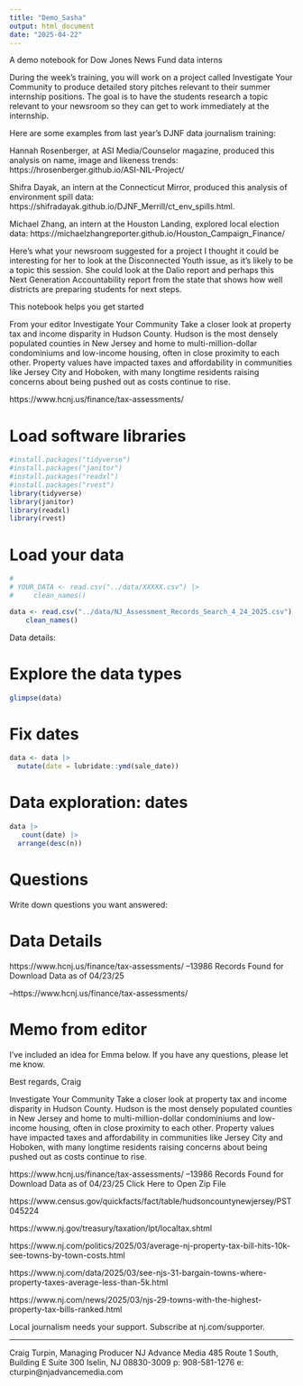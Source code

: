```yaml
---
title: "Demo_Sasha"
output: html_document
date: "2025-04-22"
---
```


A demo notebook for Dow Jones News Fund data interns

During the week’s training, you will work on a project called Investigate Your Community to produce detailed story pitches relevant to their summer internship positions. The goal is to have the students research a topic relevant to your newsroom so they can get to work immediately at the internship. 

Here are some examples from last year’s DJNF data journalism training:

Hannah Rosenberger, at ASI Media/Counselor magazine, produced this analysis on name, image and likeness trends: https://hrosenberger.github.io/ASI-NIL-Project/

Shifra Dayak, an intern at the Connecticut Mirror, produced this analysis of environment spill data: https://shifradayak.github.io/DJNF_Merrill/ct_env_spills.html.

Michael Zhang, an intern at the Houston Landing, explored local election data: https://michaelzhangreporter.github.io/Houston_Campaign_Finance/


Here's what your newsroom suggested for a project
I thought it could be interesting for her to look at the Disconnected Youth issue, as it’s likely to be a topic this session. She could look at the Dalio report and perhaps this Next Generation Accountability report from the state that shows how well districts are preparing students for next steps.



This notebook helps you get started

From your editor
Investigate Your Community
Take a closer look at property tax and income disparity in Hudson County. Hudson is the most densely populated counties in New Jersey and home to multi-million-dollar condominiums and low-income housing, often in close proximity to each other.
Property values have impacted taxes and affordability in communities like Jersey City and Hoboken, with many longtime residents raising concerns about being pushed out as costs continue to rise.
 
https://www.hcnj.us/finance/tax-assessments/


# Load software libraries
```r
#install.packages("tidyverse")
#install.packages("janitor")
#install.packages("readxl")
#install.packages("rvest")
library(tidyverse)
library(janitor)
library(readxl)
library(rvest)

```


# Load your data


```r

# 
# YOUR_DATA <- read.csv("../data/XXXXX.csv") |> 
#     clean_names()

data <- read.csv("../data/NJ_Assessment_Records_Search_4_24_2025.csv") |> 
    clean_names()


```

Data details:


# Explore the data types
```r
glimpse(data)

```
# Fix dates
```r
data <- data |> 
  mutate(date = lubridate::ymd(sale_date))
```



# Data exploration: dates

```r
data |> 
   count(date) |> 
  arrange(desc(n))
```




# Questions 

Write down questions you want answered:



# Data Details
https://www.hcnj.us/finance/tax-assessments/
–13986 Records Found for Download
Data as of 04/23/25

--https://www.hcnj.us/finance/tax-assessments/




# Memo from editor
I’ve included an idea for Emma below. If you have any questions, please let me know.
 
Best regards,
Craig
 
Investigate Your Community
Take a closer look at property tax and income disparity in Hudson County. Hudson is the most densely populated counties in New Jersey and home to multi-million-dollar condominiums and low-income housing, often in close proximity to each other.
Property values have impacted taxes and affordability in communities like Jersey City and Hoboken, with many longtime residents raising concerns about being pushed out as costs continue to rise.
 
https://www.hcnj.us/finance/tax-assessments/
–13986 Records Found for Download
Data as of 04/23/25
Click Here to Open Zip File
 
https://www.census.gov/quickfacts/fact/table/hudsoncountynewjersey/PST045224
 
https://www.nj.gov/treasury/taxation/lpt/localtax.shtml
 
https://www.nj.com/politics/2025/03/average-nj-property-tax-bill-hits-10k-see-towns-by-town-costs.html
 
https://www.nj.com/data/2025/03/see-njs-31-bargain-towns-where-property-taxes-average-less-than-5k.html
 
https://www.nj.com/news/2025/03/njs-29-towns-with-the-highest-property-tax-bills-ranked.html
 
 
 
Local journalism needs your support. Subscribe at nj.com/supporter.
 
- - -
 
Craig Turpin, Managing Producer
NJ Advance Media
485 Route 1 South, Building E
Suite 300
Iselin, NJ 08830-3009
p: 908-581-1276
e: cturpin@njadvancemedia.com

